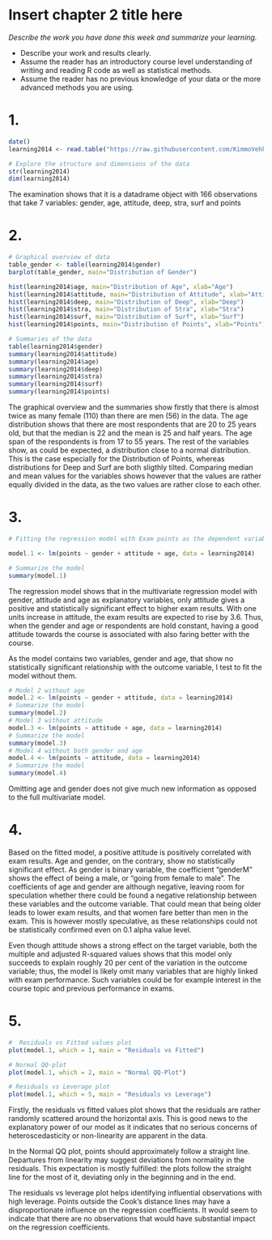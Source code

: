 # Insert chapter 2 title here

*Describe the work you have done this week and summarize your learning.*

- Describe your work and results clearly. 
- Assume the reader has an introductory course level understanding of writing and reading R code as well as statistical methods.
- Assume the reader has no previous knowledge of your data or the more advanced methods you are using.

# 1.
```r
date()
learning2014 <- read.table("https://raw.githubusercontent.com/KimmoVehkalahti/Helsinki-Open-Data-Science/master/datasets/learning2014.txt", sep=",", header=T)

# Explore the structure and dimensions of the data
str(learning2014)
dim(learning2014)
```
The examination shows that it is a datadrame object with 166 observations that take 7 variables: gender, age, attitude, deep, stra, surf and points

# 2.
```r

# Graphical overview of data
table_gender <- table(learning2014$gender)
barplot(table_gender, main="Distribution of Gender")

hist(learning2014$age, main="Distribution of Age", xlab="Age")
hist(learning2014$attitude, main="Distribution of Attitude", xlab="Attitude")
hist(learning2014$deep, main="Distribution of Deep", xlab="Deep")
hist(learning2014$stra, main="Distribution of Stra", xlab="Stra")
hist(learning2014$surf, main="Distribution of Surf", xlab="Surf")
hist(learning2014$points, main="Distribution of Points", xlab="Points")

# Summaries of the data
table(learning2014$gender)
summary(learning2014$attitude)
summary(learning2014$age)
summary(learning2014$deep)
summary(learning2014$stra)
summary(learning2014$surf)
summary(learning2014$points)


```

The graphical overview and the summaries show firstly that there is almost twice as many female (110) than there are men (56) in the data. The age distribution shows that there are most respondents that are 20 to 25 years old, but that the median is 22 and the mean is 25 and half years. The age span of the respondents is from 17 to 55 years. The rest of the variables show, as could be expected, a distribution close to a normal distribution. This is the case especially for the Distribution of Points, whereas distributions for Deep and Surf are both sligthly tilted. Comparing median and mean values for the variables shows however that the values are rather equally divided in the data, as the two values are rather close to each other.

# 3. 

```r
# Fitting the regression model with Exam points as the dependent variable and gender, attitude and age as independent variables

model.1 <- lm(points ~ gender + attitude + age, data = learning2014)

# Summarize the model
summary(model.1)


```
The regression model shows that in the multivariate regression model with gender, attitude and age as explanatory variables, only attitude gives a positive and statistically significant effect to higher exam results. With one units increase in attitude, the exam results are expected to rise by 3.6. Thus, when the gender and age or respondents are hold constant, having a good attitude towards the course is associated with also faring better with the course. 

As the model contains two variables, gender and age, that show no statistically significant relationship with the outcome variable, I test to fit the model without them.

```r
# Model 2 without age
model.2 <- lm(points ~ gender + attitude, data = learning2014)
# Summarize the model
summary(model.2)
# Model 3 without attitude
model.3 <- lm(points ~ attitude + age, data = learning2014)
# Summarize the model
summary(model.3)
# Model 4 without both gender and age
model.4 <- lm(points ~ attitude, data = learning2014)
# Summarize the model
summary(model.4)


```
Omitting age and gender does not give much new information as opposed to the full multivariate model.

# 4.

Based on the fitted model, a positive attitude is positively correlated with exam results. Age and gender, on the contrary, show no statistically significant effect. As gender is binary variable, the coefficient "genderM" shows the effect of being a male, or "going from female to male". The coefficients of age and gender are although negative, leaving room for speculation whether there could be found a negative relationship between these variables and the outcome variable. That could mean that being older leads to lower exam results, and that women fare better than men in the exam. This is however mostly speculative, as these relationships could not be statistically confirmed even on 0.1 alpha value level.

Even though attitude shows a strong effect on the target variable, both the multiple and adjusted R-squared values shows that this model only succeeds to explain roughly 20 per cent of the variation in the outcome variable; thus, the model is likely omit many variables that are highly linked with exam performance. Such variables could be for example interest in the course topic and previous performance in exams.

# 5.

```r

#  Residuals vs Fitted values plot
plot(model.1, which = 1, main = "Residuals vs Fitted")

# Normal QQ-plot
plot(model.1, which = 2, main = "Normal QQ-Plot")

# Residuals vs Leverage plot
plot(model.1, which = 5, main = "Residuals vs Leverage")

```

Firstly, the residuals vs fitted values plot shows that the residuals are rather randomly scattered around the horizontal axis. This is good news to the explanatory power of our model as it indicates that no serious concerns of heteroscedasticity or non-linearity are apparent in the data.

In the Normal QQ plot, points should approximately follow a straight line. Departures from linearity may suggest deviations from normality in the residuals. This expectation is mostly fulfilled: the plots follow the straight line for the most of it, deviating only in the beginning and in the end.

The residuals vs leverage plot helps identifying influential observations with high leverage.  Points outside the Cook's distance lines may have a disproportionate influence on the regression coefficients. It would seem to indicate that there are no observations that would have substantial impact on the regression coefficients.